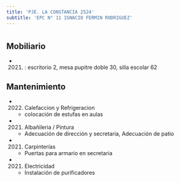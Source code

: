 ```yaml
---
title: 'PJE. LA CONSTANCIA 2524'
subtitle: 'EPC N° 11 IGNACIO FERMIN RODRIGUEZ'
---
```


#


## Mobiliario

*  (2021) : escritorio 2, mesa pupitre doble 30, silla escolar 62 





## Mantenimiento

*  (2022) Calefaccion y Refrigeracion 
    + colocación de estufas en aulas

*  (2021) Albañileria / Pintura 
    + Adecuación de dirección y secretaria, Adecuación de patio

*  (2021) Carpinterías 
    + Puertas para armario en secretaria

*  (2021) Electricidad 
    + Instalación de purificadores



